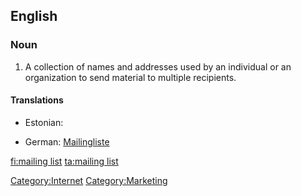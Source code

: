 ==English==
{{wikipedia}}

===Noun===
{{en-noun|sg=[[mailing]] [[list]]}}

# A collection of names and addresses used by an individual or an organization to send material to multiple recipients.

====Translations====
{{trans-top|collection of names and addresses}}
* Estonian: {{t|et|postiloend}}
{{trans-mid}}
* German: [[Mailingliste]] {{f}}
{{trans-bottom}}

[[Category:Internet]]
[[Category:Marketing]]

[[fi:mailing list]]
[[ta:mailing list]]